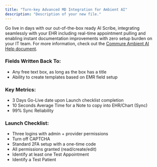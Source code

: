```yaml
---
title: "Turn-key Advanced MD Integration for Ambient AI"
description: "Description of your new file."
---
```


Go live in days with our out-of-the-box ready AI Scribe, integrating seamlessly with your EHR including real-time appointment pulling and enabling instant documentation improvements with zero setup burden on your IT team. For more information, check out the [Commure Ambient AI Help document](https://docs.ambient.commure.com/get_started/overview).

### Fields Written Back To:

- Any free text box, as long as the box has a title
- Ability to create templates based on EMR field setup

### Key Metrics:

- 3 Days Go-Live date upon Launch checklist completion
- 10 Seconds Average Time for a Note to copy into EHR/Chart (Sync)
- 99% Sync Reliability

### Launch Checklist:

- Three logins with admin + provider permissions
- Turn off CAPTCHA
- Standard 2FA setup with a one-time code
- All permissions granted (read/create/edit)
- Identify at least one Test Appointment
- Identify a Test Patient